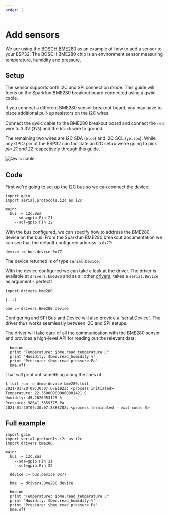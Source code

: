 ```yaml
---
order: 2
---
```



# Add sensors

We are using the [BOSCH BME280](https://www.bosch-sensortec.com/products/environmental-sensors/humidity-sensors-bme280/) as an example of how to add a sensor to your ESP32.
The BOSCH BME280 chip is an environment sensor measuring temperature, humidity and pressure.

## Setup

The sensor supports both I2C and SPI connection mode. This guide will focus on the Sparkfun BME280 breakout board connected using a qwiic cable.

<Note>
If you connect a different BME280 sensor breakout board, you may have to place additional pull-up resistors on the I2C wires.
</Note>

Connect the qwiic cable to the BME280 breakout board and connect the `red` wire to 3.3V (`3V3`) and the `black` wire to ground.

The remaining two wires are I2C SDA (`blue`) and I2C SCL (`yellow`). While any GPIO pin of the ESP32 can facilitate an I2C setup we're going to pick _pin 21 and 22_ respectively through this guide.

<img src={Qwiic} alt="Qwiic cable" />

## Code

First we're going to set up the I2C bus so we can connect the device:

```
import gpio
import serial.protocols.i2c as i2c

main:
  bus := i2c.Bus
    --sda=gpio.Pin 21
    --scl=gpio.Pin 22
```

With the bus configured, we can specify how to address the BME280 device on the bus. From the Sparkfun BME280 breakout documentation we can see that the default configured address is `0x77`:

```
device := bus.device 0x77
```

The device returned is of type `serial.Device`.

With the device configured we can take a look at the driver.
The driver is available at `drivers.bme280` and as all other [drivers](https://libs.toit.io/drivers), takes a `serial.Device` as argument - perfect!

```
import drivers.bme280

[...]

bme := drivers.Bme280 device
```

<Note>
Configuring and SPI Bus and Device will also provide a `serial.Device`. The driver thus works seamlessly between I2C and SPI setups.
</Note>

The driver will take care of all the communication with the BME280 sensor and provides a high-level API for reading out the relevant data:

```
  bme.on
  print "Temperature: $bme.read_temperature C"
  print "Humidity: $bme.read_humidity %"
  print "Pressure: $bme.read_pressure Pa"
  bme.off
```

That will print out something along the lines of

```txt
$ toit run -d demo-device bme280.toit
2021-01-20T09:30:07.678192Z: <process initiated>
Temperature: 22.350000000000001421 C
Humidity: 45.2626953125 %
Pressure: 98641.3359375 Pa
2021-01-20T09:30:07.858870Z: <process terminated - exit code: 0>
```

## Full example

```
import gpio
import serial.protocols.i2c as i2c
import drivers.bme280

main:
  bus := i2c.Bus
    --sda=gpio.Pin 21
    --scl=gpio.Pin 22

  device := bus.device 0x77

  bme := drivers.Bme280 device

  bme.on
  print "Temperature: $bme.read_temperature C"
  print "Humidity: $bme.read_humidity %"
  print "Pressure: $bme.read_pressure Pa"
  bme.off
```
